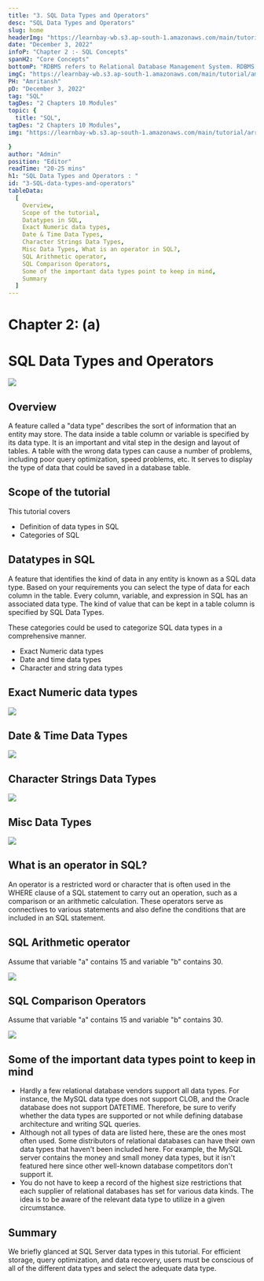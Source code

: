 ```yaml
---
title: "3. SQL Data Types and Operators"
desc: "SQL Data Types and Operators"
slug: home
headerImg: "https://learnbay-wb.s3.ap-south-1.amazonaws.com/main/tutorial/SQL+Header.png"
date: "December 3, 2022"
infoP: "Chapter 2 :- SQL Concepts"
spanH2: "Core Concepts"
bottomP: "RDBMS refers to Relational Database Management System. RDBMS serves as the foundation for all contemporary database systems, including MySQL."
imgC: "https://learnbay-wb.s3.ap-south-1.amazonaws.com/main/tutorial/amritansh.png"
PH: "Amritansh"
pD: "December 3, 2022"
tag: "SQL"
tagDes: "2 Chapters 10 Modules"
topic: {
  title: "SQL",
tagDes: "2 Chapters 10 Modules",
img: "https://learnbay-wb.s3.ap-south-1.amazonaws.com/main/tutorial/arrow.png"

}
author: "Admin"
position: "Editor"
readTime: "20-25 mins"
h1: "SQL Data Types and Operators : "
id: "3-SQL-data-types-and-operators"
tableData:
  [
    Overview, 
    Scope of the tutorial, 
    Datatypes in SQL,
    Exact Numeric data types, 
    Date & Time Data Types,
    Character Strings Data Types,
    Misc Data Types, What is an operator in SQL?, 
    SQL Arithmetic operator,
    SQL Comparison Operators, 
    Some of the important data types point to keep in mind, 
    Summary
  ]
---
```


# **Chapter 2: (a)**

# **SQL Data Types and Operators**

<img src="https://learnbay-wb.s3.ap-south-1.amazonaws.com/main/tutorial/SQL/SQL-dat-1.jpeg"></img>

## **Overview**

A feature called a "data type" describes the sort of information that an entity may store. The data inside a table column or variable is specified by its data type. It is an important and vital step in the design and layout of tables. A table with the wrong data types can cause a number of problems, including poor query optimization, speed problems, etc. It serves to display the type of data that could be saved in a database table.

## **Scope of the tutorial**     
This tutorial covers

- Definition of data types in SQL
- Categories of SQL

## **Datatypes in SQL**

A feature that identifies the kind of data in any entity is known as a SQL data type. Based on your requirements you can select the type of data for each column in the table. Every column, variable, and expression in SQL has an associated data type. The kind of value that can be kept in a table column is specified by SQL Data Types.

These categories could be used to categorize SQL data types in a comprehensive manner.

- Exact Numeric data types
- Date and time data types
- Character and string data types

## **Exact Numeric data types**     

<img src="https://learnbay-wb.s3.ap-south-1.amazonaws.com/main/tutorial/SQL/SQL-dat-2.png"></img>

## **Date & Time Data Types**  


<img src="https://learnbay-wb.s3.ap-south-1.amazonaws.com/main/tutorial/SQL/SQL-dat-3.png"></img>

## **Character Strings Data Types**   

<img src="https://learnbay-wb.s3.ap-south-1.amazonaws.com/main/tutorial/SQL/SQL-dat-4.png"></img>

## **Misc Data Types**

<img src="https://learnbay-wb.s3.ap-south-1.amazonaws.com/main/tutorial/SQL/SQL-dat-5.png"></img>

## **What is an operator in SQL?**


An operator is a restricted word or character that is often used in the WHERE clause of a SQL statement to carry out an operation, such as a comparison or an arithmetic calculation. These operators serve as connectives to various statements and also define the conditions that are included in an SQL statement.

## **SQL Arithmetic operator**

Assume that variable "a" contains 15 and variable "b" contains 30.

<img src="https://learnbay-wb.s3.ap-south-1.amazonaws.com/main/tutorial/SQL/SQL-dat-6.png"></img>

## **SQL Comparison Operators**


Assume that variable "a" contains 15 and variable "b" contains 30.

<img src="https://learnbay-wb.s3.ap-south-1.amazonaws.com/main/tutorial/SQL/SQL-dat-7.png"></img>

## **Some of the important data types point to keep in mind**

- Hardly a few relational database vendors support all data types. For instance, the MySQL data type does not support CLOB, and the Oracle database does not support DATETIME. Therefore, be sure to verify whether the data types are supported or not while defining database architecture and writing SQL queries.
- Although not all types of data are listed here, these are the ones most often used. Some distributors of relational databases can have their own data types that haven't been included here. For example, the MySQL server contains the money and small money data types, but it isn't featured here since other well-known database competitors don't support it.
- You do not have to keep a record of the highest size restrictions that each supplier of relational databases has set for various data kinds. The idea is to be aware of the relevant data type to utilize in a given circumstance.

## **Summary**

We briefly glanced at SQL Server data types in this tutorial. For efficient storage, query optimization, and data recovery, users must be conscious of all of the different data types and select the adequate data type.